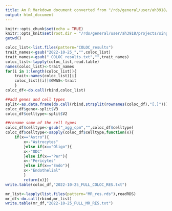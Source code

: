 ```yaml
---
title: An R Markdown document converted from "/rds/general/user/ah3918/home/JupyterNotebooks/PROJECTS/MRC_project/MANUSCRIPT_OCT22/Untitled.ipynb"
output: html_document
---
```


```r
knitr::opts_chunk$set(echo = TRUE)
knitr::opts_knit$set(root.dir = "/rds/general/user/ah3918/projects/single_cell_eqtl/live/MRC/MANUSCRIPT/COLOC_MR_RESULTS/")
getwd()
```


```r
coloc_list<-list.files(pattern="COLOC_results")
trait_names<-gsub("2022-10-25_","",coloc_list)
trait_names<-gsub("_COLOC_results.txt","",trait_names)
coloc_list<-lapply(coloc_list,read.table)
names(coloc_list)<-trait_names
for(i in 1:length(coloc_list)){
    trait<-names(coloc_list)[i]
    coloc_list[[i]]$GWAS<-trait
    }
coloc_df<-do.call(rbind,coloc_list)

##add genes and cell types
split<-as.data.frame(do.call(rbind,strsplit(rownames(coloc_df),"[.]")))
coloc_df$gene<-split$V3
coloc_df$celltype<-split$V2

##rename some of the cell types
coloc_df$celltype<-gsub("_agg_cpm","",coloc_df$celltype)
coloc_df$celltype<-sapply(coloc_df$celltype,function(x){
    if(x=="Astro"){
        x<-"Astrocytes"
        }else if(x=="Oligo"){
        x<-"ODC"
        }else if(x=="Per"){
        x<-"Pericytes"
        }else if(x=="Endo"){
        x<-"Endothelial"
        }
        return(x)})
write.table(coloc_df,"2022-10-25_FULL_COLOC_RES.txt")
```

```r
mr_list<-lapply(list.files(pattern="MR_res.rds"),readRDS)
mr_df<-do.call(rbind,mr_list)
write.table(mr_df,"2022-10-25_FULL_MR_RES.txt")
```

